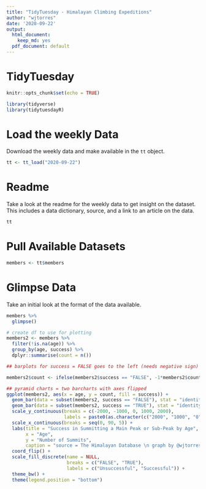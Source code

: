 ```yaml
---
title: "TidyTuesday - Himalayan Climbing Expeditions"
author: "wjtorres"
date: '2020-09-22'
output:
  html_document:
    keep_md: yes
  pdf_document: default
---
```


# TidyTuesday


```r

knitr::opts_chunk$set(echo = TRUE)

library(tidyverse)
library(tidytuesdayR)

```

# Load the weekly Data

Download the weekly data and make available in the `tt` object.

```r

tt <- tt_load("2020-09-22")

```


# Readme

Take a look at the readme for the weekly data to get insight on the dataset.
This includes a data dictionary, source, and a link to an article on the data.

```r

tt

```

# Pull Available Datasets

```r

members <- tt$members

```


# Glimpse Data

Take an initial look at the format of the data available.

```r

members %>%
  glimpse()

```


```r

# create df to use for plotting
members2 <- members %>%
  filter(!is.na(age)) %>%
  group_by(age, success) %>%
  dplyr::summarise(count = n())

## barplots for success = FALSE goes to the left (needs negative sign)

members2$count <- ifelse(members2$success == "FALSE", -1*members2$count, members2$count)

## pyramid charts = two barcharts with axes flipped
ggplot(members2, aes(x = age, y = count, fill = success)) + 
  geom_bar(data = subset(members2, success == "FALSE"), stat = "identity") +
  geom_bar(data = subset(members2, success == "TRUE"), stat = "identity") +
  scale_y_continuous(breaks = c(-2000, -1000, 0, 1000, 2000),
                     labels = paste0(as.character(c("2000", "1000", "0", "1000", "2000")))) +
  scale_x_continuous(breaks = seq(0, 90, 5)) +
  labs(title = "Success in Summitting a Main Peak or Sub-Peak by Age",
       x = "Age",
       y = "Number of Summits",
       caption = "source = The Himalayan Database \n graph by @wjtorres") +
  coord_flip() +
  scale_fill_discrete(name = NULL,
                      breaks = c("FALSE", "TRUE"),
                      labels = c("Unsuccessful", "Successful")) +
  theme_bw() +
  theme(legend.position = "bottom")

```